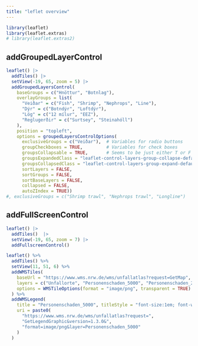 ```yaml
---
title: "leflet overview"
---
```



```r
library(leaflet)
library(leaflet.extras)
# library(leaflet.extras2)
```

## addGroupedLayerControl

```r
leaflet() |> 
  addTiles() |> 
  setView(-19, 65, zoom = 5) |>
  addGroupedLayersControl(
    baseGroups = c("Hnöttur", "Botnlag"),
    overlayGroups = list(
      "Veiðar" = c("Fish", "Shrimp", "Nephrops", "Line"),
      "Dýr" = c("Botndýr", "Loftdýr"),
      "Lög" = c("12 mílur", "EEZ"),
      "Reglugerðir" = c("Surtsey", "Steinahóll")
    ),
    position = "topleft",
    options = groupedLayersControlOptions(
      exclusiveGroups = c("Veiðar"),  # Variables for radio buttons
      groupCheckboxes = TRUE,         # Variables for check boxes
      groupsCollapsable = TRUE,       # Seems to be just either T or F
      groupsExpandedClass = "leaflet-control-layers-group-collapse-default",
      groupsCollapsedClass = "leaflet-control-layers-group-expand-default",
      sortLayers = FALSE,
      sortGroups = FALSE,
      sortBaseLayers = FALSE,
      collapsed = FALSE,
      autoZIndex = TRUE))
#, exclusiveGroups = c("Shrimp trawl", "Nephrops trawl", "Longline")

```

## addFullScreenControl

```r
leaflet() |> 
  addTiles()  |> 
  setView(-19, 65, zoom = 7) |>
  addFullscreenControl()
```

```r
leaflet() %>%
  addTiles() %>%
  setView(11, 51, 6) %>%
  addWMSTiles(
    baseUrl = "https://www.wms.nrw.de/wms/unfallatlas?request=GetMap",
    layers = c("Unfallorte", "Personenschaden_5000", "Personenschaden_250"),
    options = WMSTileOptions(format = "image/png", transparent = TRUE)
  ) %>%
  addWMSLegend(
    title = "Personenschaden_5000", titleStyle = "font-size:1em; font-weight:800",
    uri = paste0(
      "https://www.wms.nrw.de/wms/unfallatlas?request=",
      "GetLegendGraphic&version=1.3.0&",
      "format=image/png&layer=Personenschaden_5000"
    )
  )
```


